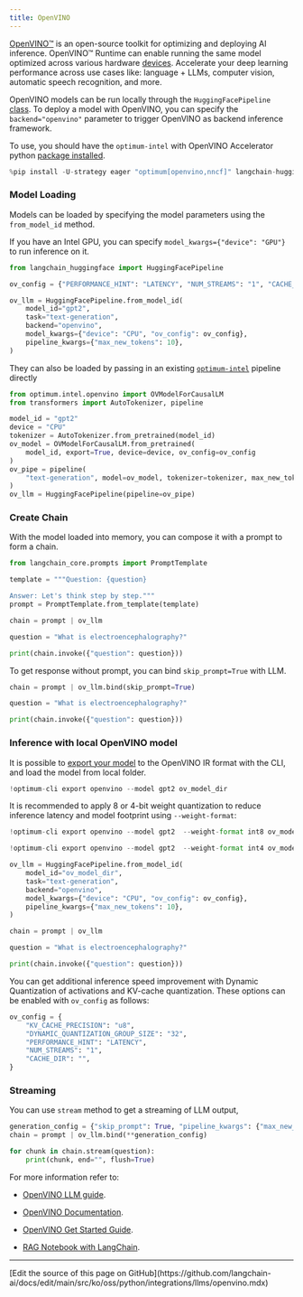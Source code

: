 ```yaml
---
title: OpenVINO
---
```


[OpenVINO™](https://github.com/openvinotoolkit/openvino) is an open-source toolkit for optimizing and deploying AI inference. OpenVINO™ Runtime can enable running the same model optimized across various hardware [devices](https://github.com/openvinotoolkit/openvino?tab=readme-ov-file#supported-hardware-matrix). Accelerate your deep learning performance across use cases like: language + LLMs, computer vision, automatic speech recognition, and more.

OpenVINO models can be run locally through the `HuggingFacePipeline` [class](https://python.langchain.com/docs/integrations/llms/huggingface_pipeline). To deploy a model with OpenVINO, you can specify the `backend="openvino"` parameter to trigger OpenVINO as backend inference framework.

To use, you should have the `optimum-intel` with OpenVINO Accelerator python [package installed](https://github.com/huggingface/optimum-intel?tab=readme-ov-file#installation).

```python
%pip install -U-strategy eager "optimum[openvino,nncf]" langchain-huggingface --quiet
```

### Model Loading

Models can be loaded by specifying the model parameters using the `from_model_id` method.

If you have an Intel GPU, you can specify `model_kwargs={"device": "GPU"}` to run inference on it.

```python
from langchain_huggingface import HuggingFacePipeline

ov_config = {"PERFORMANCE_HINT": "LATENCY", "NUM_STREAMS": "1", "CACHE_DIR": ""}

ov_llm = HuggingFacePipeline.from_model_id(
    model_id="gpt2",
    task="text-generation",
    backend="openvino",
    model_kwargs={"device": "CPU", "ov_config": ov_config},
    pipeline_kwargs={"max_new_tokens": 10},
)
```

They can also be loaded by passing in an existing [`optimum-intel`](https://huggingface.co/docs/optimum/main/en/intel/inference) pipeline directly

```python
from optimum.intel.openvino import OVModelForCausalLM
from transformers import AutoTokenizer, pipeline

model_id = "gpt2"
device = "CPU"
tokenizer = AutoTokenizer.from_pretrained(model_id)
ov_model = OVModelForCausalLM.from_pretrained(
    model_id, export=True, device=device, ov_config=ov_config
)
ov_pipe = pipeline(
    "text-generation", model=ov_model, tokenizer=tokenizer, max_new_tokens=10
)
ov_llm = HuggingFacePipeline(pipeline=ov_pipe)
```

### Create Chain

With the model loaded into memory, you can compose it with a prompt to
form a chain.

```python
from langchain_core.prompts import PromptTemplate

template = """Question: {question}

Answer: Let's think step by step."""
prompt = PromptTemplate.from_template(template)

chain = prompt | ov_llm

question = "What is electroencephalography?"

print(chain.invoke({"question": question}))
```

To get response without prompt, you can bind `skip_prompt=True` with LLM.

```python
chain = prompt | ov_llm.bind(skip_prompt=True)

question = "What is electroencephalography?"

print(chain.invoke({"question": question}))
```

### Inference with local OpenVINO model

It is possible to [export your model](https://github.com/huggingface/optimum-intel?tab=readme-ov-file#export) to the OpenVINO IR format with the CLI, and load the model from local folder.

```python
!optimum-cli export openvino --model gpt2 ov_model_dir
```

It is recommended to apply 8 or 4-bit weight quantization to reduce inference latency and model footprint using `--weight-format`:

```python
!optimum-cli export openvino --model gpt2  --weight-format int8 ov_model_dir # for 8-bit quantization

!optimum-cli export openvino --model gpt2  --weight-format int4 ov_model_dir # for 4-bit quantization
```

```python
ov_llm = HuggingFacePipeline.from_model_id(
    model_id="ov_model_dir",
    task="text-generation",
    backend="openvino",
    model_kwargs={"device": "CPU", "ov_config": ov_config},
    pipeline_kwargs={"max_new_tokens": 10},
)

chain = prompt | ov_llm

question = "What is electroencephalography?"

print(chain.invoke({"question": question}))
```

You can get additional inference speed improvement with Dynamic Quantization of activations and KV-cache quantization. These options can be enabled with `ov_config` as follows:

```python
ov_config = {
    "KV_CACHE_PRECISION": "u8",
    "DYNAMIC_QUANTIZATION_GROUP_SIZE": "32",
    "PERFORMANCE_HINT": "LATENCY",
    "NUM_STREAMS": "1",
    "CACHE_DIR": "",
}
```

### Streaming

You can use `stream` method to get a streaming of LLM output,

```python
generation_config = {"skip_prompt": True, "pipeline_kwargs": {"max_new_tokens": 100}}
chain = prompt | ov_llm.bind(**generation_config)

for chunk in chain.stream(question):
    print(chunk, end="", flush=True)
```

For more information refer to:

* [OpenVINO LLM guide](https://docs.openvino.ai/2024/learn-openvino/llm_inference_guide.html).

* [OpenVINO Documentation](https://docs.openvino.ai/2024/home.html).

* [OpenVINO Get Started Guide](https://www.intel.com/content/www/us/en/content-details/819067/openvino-get-started-guide.html).

* [RAG Notebook with LangChain](https://github.com/openvinotoolkit/openvino_notebooks/tree/latest/notebooks/llm-rag-langchain).

---

<Callout icon="pen-to-square" iconType="regular">
  [Edit the source of this page on GitHub](https://github.com/langchain-ai/docs/edit/main/src/ko/oss/python/integrations/llms/openvino.mdx)
</Callout>
